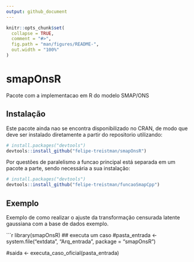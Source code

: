```yaml
---
output: github_document
---
```


<!-- README.md is generated from README.Rmd. Please edit that file -->

```r
knitr::opts_chunk$set(
  collapse = TRUE,
  comment = "#>",
  fig.path = "man/figures/README-",
  out.width = "100%"
)
```

# smapOnsR

<!-- badges: start -->
<!-- badges: end -->

Pacote com a implementacao em R do modelo SMAP/ONS

## Instalação

Este pacote ainda nao se encontra disponibilizado no CRAN, de modo que deve ser instalado diretamente a partir do repositorio utilizando:

``` r
# install.packages("devtools")
devtools::install_github("felipe-treistman/smapOnsR")
```

Por questões de paralelismo a funcao principal está separada em um pacote a parte, sendo necessária a sua instalação:

``` r
# install.packages("devtools")
devtools::install_github("felipe-treistman/funcaoSmapCpp")
```

## Exemplo

Exemplo de como realizar o ajuste da transformação censurada latente gaussiana com a base de dados exemplo.

```r
library(smapOnsR)
## executa um caso
#pasta_entrada <- system.file("extdata", "Arq_entrada", package = "smapOnsR")

#saida <- executa_caso_oficial(pasta_entrada)
